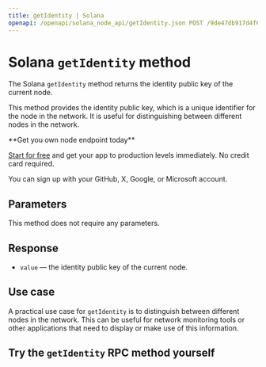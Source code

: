---
title: getIdentity | Solana
openapi: /openapi/solana_node_api/getIdentity.json POST /9de47db917d4f69168e3fed02217d15b
---

# Solana `getIdentity` method

The Solana `getIdentity` method returns the identity public key of the current node.

This method provides the identity public key, which is a unique identifier for the node in the network. It is useful for distinguishing between different nodes in the network.

<Check>
**Get you own node endpoint today**

[Start for free](https://console.chainstack.com/) and get your app to production levels immediately. No credit card required.

You can sign up with your GitHub, X, Google, or Microsoft account.
</Check>


## Parameters

This method does not require any parameters.

## Response

* `value` — the identity public key of the current node.

## Use case

A practical use case for `getIdentity` is to distinguish between different nodes in the network. This can be useful for network monitoring tools or other applications that need to display or make use of this information.

## Try the `getIdentity` RPC method yourself
